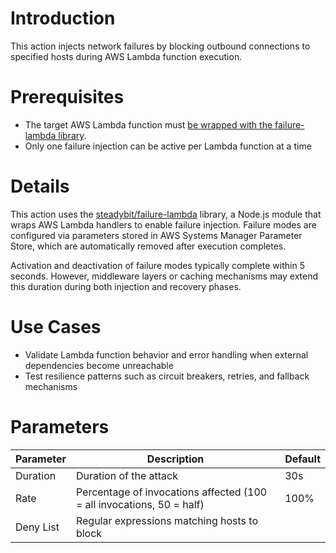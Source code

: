 # Introduction

This action injects network failures by blocking outbound connections to specified hosts during AWS Lambda function execution.

# Prerequisites

- The target AWS Lambda function must [be wrapped with the failure-lambda library](https://github.com/steadybit/failure-lambda#how-to-install-with-parameter-in-ssm-parameter-store).
- Only one failure injection can be active per Lambda function at a time

# Details

This action uses the [steadybit/failure-lambda](https://github.com/steadybit/failure-lambda) library, a Node.js module that wraps AWS Lambda handlers to enable failure injection.
Failure modes are configured via parameters stored in AWS Systems Manager Parameter Store, which are automatically removed after execution completes.

Activation and deactivation of failure modes typically complete within 5 seconds. However, middleware layers or caching mechanisms may extend this duration during both injection and recovery phases.

# Use Cases

- Validate Lambda function behavior and error handling when external dependencies become unreachable
- Test resilience patterns such as circuit breakers, retries, and fallback mechanisms

# Parameters

| Parameter | Description                                                           | Default |
|-----------|-----------------------------------------------------------------------|---------|
| Duration  | Duration of the attack                                                | 30s     |
| Rate      | Percentage of invocations affected (100 = all invocations, 50 = half) | 100%    |
| Deny List | Regular expressions matching hosts to block                           |         |
